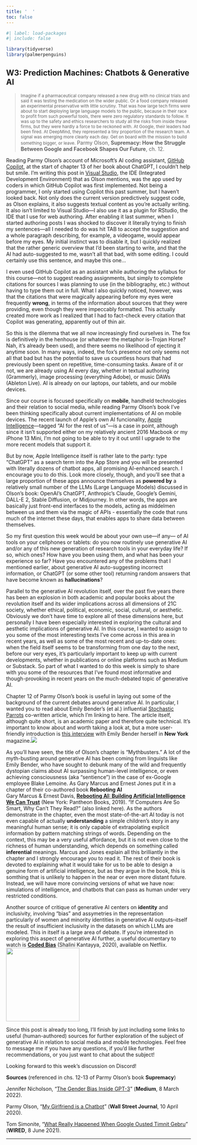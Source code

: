 ```yaml
---
title: '  '
toc: false
---
```


```r
#| label: load-packages
#| include: false

library(tidyverse)
library(palmerpenguins)
```

## W3: Prediction Machines: Chatbots & Generative AI

> <small>Imagine if a pharmaceutical company released a new drug with no clinical trials and said it was testing the medication on the wider public. Or a food company released an experimental preservative with little scrutiny. That was how large tech firms were about to start deploying large language models to the public, because in their race to profit from such powerful tools, there were zero regulatory standards to follow. It was up to the safety and ethics researchers to study all the risks from inside these firms, but they were hardly a force to be reckoned with. At Google, their leaders had been fired. At DeepMind, they represented a tiny proportion of the research team. A signal was emerging more clearly each day. Get on board with the mission to build something bigger, or leave.</small> [Parmy Olson, **Supremacy: How the Struggle Between Google and Facebook Shapes Our Future**, ch. 12.]{.aside}

Reading Parmy Olson's account of Microsoft's AI coding assistant, [GitHub Copilot](https://github.com/features/copilot), at the start of chapter 13 of her book about ChatGPT, I couldn't help but smile. I'm writing this post in [Visual Studio](https://visualstudio.microsoft.com/), the IDE (Integrated Development Environment) that as Olson mentions, was the app used by coders in which GitHub Copilot was first implemented. Not being a programmer, I only started using Copilot this past summer, but I haven't looked back. Not only does the current version predictively suggest code, as Olson explains, it also suggests textual content as you're actually writing. It also isn't limited to Visual Studio---I also use it as a plugin for RStudio, the IDE that I use for web authoring. After enabling it last summer, when I started authoring posts I was shocked to discover it literally trying to finish my sentences---all I needed to do was hit TAB to accept the suggestion and a whole paragraph describing, for example, a videogame, would appear before my eyes. My initial instinct was to disable it, but I quickly realized that the rather generic overview that I'd been starting to write, and that the AI had auto-suggested to me, wasn't all that bad, with some editing. I could certainly use this sentence, and maybe this one...

I even used GitHub Copilot as an assistant while authoring the syllabus for this course---not to suggest reading assignments, but simply to complete citations for sources I was planning to use (in the bibliography, etc.) without having to type them out in full. What I also quickly noticed, however, was that the citations that were magically appearing before my eyes were frequently **wrong**, in terms of the information about sources that they were providing, even though they were impeccably formatted. This actually created more work as I realized that I had to fact-check every citation that Copilot was generating, apparently out of thin air.

So this is the dilemma that we all now increasingly find ourselves in. The fox is definitively in the henhouse (or whatever the metaphor is--Trojan Horse? Nah, it's already been used), and there seems no likelihood of ejecting it anytime soon. In many ways, indeed, the fox's presence not only seems not all that bad but has the potential to save us countless hours that had previously been spent on repetitive, time-consuming tasks. Aware of it or not, we are already using AI every day, whether in textual authoring (Grammerly), image processing (everything Adobe), or music DAWs (Ableton Live). AI is already on our laptops, our tablets, and our mobile devices.

Since our course is focused specifically on **mobile**, handheld technologies and their relation to social media, while reading Parmy Olson's book I've been thinking specifically about current implementations of AI on mobile devices. The recent launch of Apple's own AI funcionality, [Apple Intelligence](https://www.apple.com/apple-intelligence/)---tagged "AI for the rest of us"---is a case in point, although since it isn't supported either on my relatively ancient 2016 Macbook or my iPhone 13 Mini, I'm not going to be able to try it out until I upgrade to the more recent models that support it.

But by now, Apple Intelligence itself is rather late to the party: type "ChatGPT" as a search term into the App Store and you will be presented with literally dozens of chatbot apps, all promising AI-enhanced search. I encourage you to do this. Look more closely, though, and you'll see that a large proportion of these apps announce themselves as **powered by** a relatively small number of the LLMs (Large Language Models) discussed in Olson's book: OpenAI's ChatGPT, Anthropic's Claude, Google's Gemini, DALL-E 2, Stable Diffusion, or Midjourney. In other words, the apps are basically just front-end interfaces to the models, acting as middelmen between us and them via the magic of APIs - essentially the code that runs much of the internet these days, that enables apps to share data between themselves.

So my first question this week would be about your own use---if any--- of AI tools on your cellphones or tablets: do you now routinely use generative AI and/or any of this new generation of research tools in your everyday life? If so, which ones? How have you been using them, and what has been your experience so far? Have you encountered any of the problems that I mentioned earlier, about generative AI auto-suggesting incorrect information, or ChatGPT (or some other tool) returning random answers that have become known as **hallucinations**?

Parallel to the generative AI revolution itself, over the past five years there has been an explosion in both academic and popular books about the revolution itself and its wider implications across all dimensions of 21C society, whether ethical, political, economic, social, cultural, or aesthetic. Obviously we don't have time to explore all of these dimensions here, but personally I have been especially interested in exploring the cultural and aesthetic implications of generative AI. In this course, I wanted to assign to you some of the most interesting texts I've come across in this area in recent years, as well as some of the most recent and up-to-date ones: when the field itself seems to be transforming from one day to the next, before our very eyes, it's particularly important to keep up with current developments, whether in publications or online platforms such as Medium or Substack. So part of what I wanted to do this week is simply to share with you some of the resources that I've found most informative and though-provoking in recent years on the much-debated topic of generative AI.

Chapter 12 of Parmy Olson's book is useful in laying out some of the background of the current debates around generative AI. In particular, I wanted you to read about Emily Bender's (et al.) influential [Stochastic Parrots](pdf/stochastic-parrots.pdf) co-written article, which I'm linking to here. The article itself, although quite short, is an academic paper and therefore quite technical. It's important to know about and worth taking a look at, but a more user-friendly introduction is [this interview](https://nymag.com/intelligencer/article/ai-artificial-intelligence-chatbots-emily-m-bender.html) with Emily Bender herself in **New York** magazine.[[![](img/parrot.jpeg)](https://nymag.com/intelligencer/article/ai-artificial-intelligence-chatbots-emily-m-bender.html)]{.aside}

As you'll have seen, the title of Olson's chapter is "Mythbusters." A lot of the myth-busting around generative AI has been coming from linguists like Emily Bender, who have sought to debunk many of the wild and frequently dystopian claims about AI surpassing human-level intelligence, or even achieving consciousness (aka "sentience") in the case of ex-Google employee Blake Lemoine. As Gary Marcus and Ernest Jones put it in a chapter of their co-authored book **Rebooting AI**[<br>Gary Marcus & Ernest Davis, [**Rebooting AI: Building Artificial Intelligence We Can Trust**](https://www.penguinrandomhouse.com/books/603982/rebooting-ai-by-gary-marcus-and-ernest-davis/) (New York: Pantheon Books, 2019).]{.aside} "If Computers Are So Smart, Why Can't They Read?" (also linked here). As the authors demonstrate in the chapter, even the most state-of-the-art AI today is not even capable of actually **understanding** a simple children's story in any meaningful human sense; it is only capable of extrapolating explicit information by pattern matching strings of words. Depending on the context, this may be a very useful affordance, but it is not even close to the richness of human understanding, which depends on something called **inferential** meanings. Marcus and Jones explain all this brilliantly in the chapter and I strongly encourage you to read it. The rest of their book is devoted to explaining what it would take for us to be able to design a genuine form of artificial intelligence, but as they argue in the book, this is somthing that is unlikely to happen in the near or even more distant future. Instead, we will have more convincing versions of what we have now: simulations of intelligence, and chatbots that can pass as human under very restricted conditions.

Another source of critique of generative AI centers on **identity** and inclusivity, involving "bias" and assymetries in the representation particularly of women and minority identities in generative AI outputs--itself the result of insufficient inclusivity in the datasets on which LLMs are modeled. This in itself is a large area of debate. If you're interested in exploring this aspect of generative AI further, a useful documentary to watch is [**Coded Bias**](https://www.netflix.com/title/81328723) (Shalini Kantayya, 2020), available on Netflix.[[![](img/coded-bias.jpeg){width="200"}](https://www.netflix.com/title/81328723)]{.aside}

Since this post is already too long, I'll finish by just including some links to useful (human-authored) sources for further exploration of the subject of generative AI in relation to social media and mobile technologies. Feel free to message me if you have any questions, if you'd like further recommendations, or you just want to chat about the subject!

Looking forward to this week's discussion on Discord!

**Sources** (referenced in chs. 12-13 of Parmy Olson's book **Supremacy**)

Jennifer Nicholson, "[The Gender Bias Inside GPT-3](https://medium.com/future-sessions/the-gender-bias-inside-gpt-3-748404a3a96c)" (**Medium**, 8  March 2022).

Parmy Olson, "[My Girlfriend is a Chatbot](https://www.wsj.com/articles/my-girlfriend-is-a-chatbot-11586523208)" (**Wall Street Journal**, 10 April 2020).

Tom Simonite, "[What Really Happened When Google Ousted Timnit Gebru](https://www.wired.com/story/google-timnit-gebru-ai-what-really-happened/)" (**WIRED**, 8 June 2021).

------------------------------------------------------------------------
